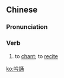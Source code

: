{{also|吟诵}}
==Chinese==
{{zh-forms|s=吟诵}}

===Pronunciation===
{{zh-pron
|m=yínsòng
|c=jam4 zung6
|mn=gîm-siōng
|cat=v
}}

===Verb===
{{zh-verb}}

# to [[chant]]; to [[recite]]

[[ko:吟誦]]